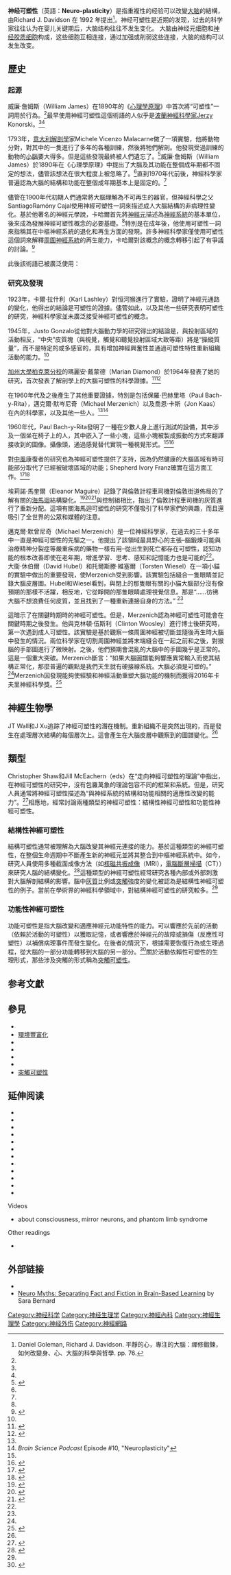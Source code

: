{{medical}}
{{human growth and development}}
'''神经可塑性'''（英語：'''Neuro-plasticity'''）是指重複性的经验可以改變[[大脑|大脑]]的結構，由Richard J. Davidson 在 1992 年提出<ref>Daniel Goleman, Richard J. Davidson. 平靜的心，專注的大腦：禪修鍛鍊，如何改變身、心、大腦的科學與哲學. pp. 76.</ref>。神经可塑性是近期的发现，过去的科学家往往认为在婴儿关键期后，大脑结构往往不发生变化。
大脑由神经元细胞和[[神经胶质细胞|神经胶质细胞]]构成，这些细胞互相连接，通过加强或削弱这些连接，大脑的结构可以发生改变。

==歷史==

===起源===
威廉·詹姆斯（William James）在1890年的《[[心理學原理|心理學原理]]》中首次將“可塑性”一詞用於行為。<ref name="James 1890" />最早使用神經可塑性這個術語的人似乎是[[波蘭|波蘭]][[神經科學家|神經科學家]]Jerzy Konorski。<ref name="livingston" /><ref name="LeDoux 2002" />

1793年，[[意大利|意大利]][[解剖學|解剖學]]家Michele Vicenzo Malacarne做了一項實驗，他將動物分對，對其中的一隻進行了多年的各種訓練，然後將牠們解剖。他發現受過訓練的動物的[[小腦|小腦]]要大得多。但是這些發現最終被人們遺忘了。<ref>{{cite journal | vauthors = Rosenzweig MR | title = Aspects of the search for neural mechanisms of memory | journal = Annual Review of Psychology | volume = 47 | pages = 1–32 | year = 1996 | pmid = 8624134 | doi = 10.1146/annurev.psych.47.1.1 | doi-access = free}}</ref>威廉·詹姆斯（William James）於1890年在《心理學原理》中提出了大腦及其功能在整個成年期都不固定的想法，儘管該想法在很大程度上被忽略了。<ref name="James 1890" />直到1970年代前後，神經科學家普遍認為大腦的結構和功能在整個成年期基本上是固定的。<ref name="Train your brain" />

儘管在1900年代初期人們通常將大腦理解為不可再生的器官，但神經科學之父SantiagoRamóny Cajal使用神經可塑性一詞來描述成人大腦結構的非病理性變化。基於他著名的神經元學說，卡哈爾首先將[[神經元|神經元]]描述為[[神經系統|神經系統]]的基本單位，後來成為發展神經可塑性概念的必要基礎。<ref name="The Impact of Studying Brain Plasti" />特別是在成年後，他使用可塑性一詞來指稱其在中樞神經系統的退化和再生方面的發現。許多神經科學家僅使用可塑性這個詞來解釋[[周圍神經系統|周圍神經系統]]的再生能力，卡哈爾對該概念的概念轉移引起了有爭議的討論。<ref>{{cite journal | vauthors = Fuchs E, Flügge G | title = Adult neuroplasticity: more than 40 years of research | journal = Neural Plasticity | volume = 2014 | issue = 5 | pages = 541870 | date = 2014 | pmid = 24883212 | pmc = 4026979 | doi = 10.1155/2014/541870}}</ref>

此後該術語已被廣泛使用：
{{quote|考慮到神經可塑性的核心重要性，假設一個局外人認為它已被很好地定義，並且一個基本而通用的框架可以指導當前和未來的假設和實驗，則是可以原諒的。可惜，事實並非如此。雖然許多神經科學家使用神經可塑性一詞作為總稱，但對於不同子領域的不同研究人員而言，它意味著不同的事情……總之，似乎不存在一個共同達成共識的框架。<ref name="Shaw 2001" />}}

===研究及發現===
1923年，卡爾·拉什利（Karl Lashley）對恒河猴進行了實驗，證明了神經元通路的變化，他得出的結論是可塑性的證據。儘管如此，以及其他一些研究表明可塑性的研究，神經科學家並未廣泛接受神經可塑性的概念。

1945年，Justo Gonzalo從他對大腦動力學的研究得出的結論是，與投射區域的活動相反，“中央”皮質塊（與視覺，觸覺和聽覺投射區域大致等距）將是“操縱質量”，而不是特定的或多感官的，具有增加神經興奮性並通過可塑性特性重新組織活動的能力。<ref name="Dinamica" />

[[加州大學柏克萊分校|加州大學柏克萊分校]]的瑪麗安·戴蒙德（Marian Diamond）於1964年發表了她的研究，首次發表了解剖學上的大腦可塑性的科學證據。<ref>{{cite journal | vauthors = Diamond MC, Krech D, Rosenzweig MR | title = The effects of an enriched environment on the histology of the rat cerebral cortex | journal = The Journal of Comparative Neurology | volume = 123 | issue = | pages = 111–20 | date = August 1964 | pmid = 14199261 | doi = 10.1002/cne.901230110| s2cid = 30997263 }}</ref><ref>{{cite journal|vauthors=Bennett EL, Diamond MC, Krech D, Rosenzweig MR|date=October 1964|title=Chemical and Anatomical Plasticity of Brain: Changes in brain through experience, demanded by learning theories, are found in experiments with rats|journal=Science|volume=146|issue=3644|pages=610–9|bibcode=1964Sci...146..610B|doi=10.1126/science.146.3644.610|pmid=14191699}}</ref>

在1960年代及之後產生了其他重要證據，特別是包括保羅·巴赫里塔（Paul Bach-y-Rita），邁克爾·默岑尼奇（Michael Merzenich）以及喬恩·卡斯（Jon Kaas）在內的科學家，以及其他一些人。<ref name="Train your brain" /><ref>''Brain Science Podcast'' Episode #10, "Neuroplasticity"</ref>

1960年代，Paul Bach-y-Rita發明了一種在少數人身上進行測試的設備，其中涉及一個坐在椅子上的人，其中嵌入了一些小塊，這些小塊被製成振動的方式來翻譯接收到的圖像。攝像頭，通過感覺替代實現一種視覺形式。<ref name="Doidge 2007" /><ref>{{cite web |url=https://www.pbs.org/kcet/wiredscience/video/286-mixed_feelings.html |title=Wired Science . Video: Mixed Feelings |publisher=PBS |access-date=12 June 2010 |archive-date=2007-12-22 |archive-url=https://web.archive.org/web/20071222071618/https://www.pbs.org/kcet/wiredscience/video/286-mixed_feelings.html |dead-url=no }}</ref>

對[[中風|中風]]康復者的研究也為神經可塑性提供了支持，因為仍然健康的大腦區域有時可能部分取代了已經被破壞區域的功能；Shepherd Ivory Franz確實在這方面工作。<ref>{{cite web|url=http://rkthomas.myweb.uga.edu/Franz.htm|archive-url=https://web.archive.org/web/20120203003746/http://rkthomas.myweb.uga.edu/Franz.htm|archive-date=2012-02-03 |title=Shepherd Ivory Franz |publisher=Rkthomas.myweb.uga.edu |access-date=12 June 2010}}</ref><ref>{{cite journal | vauthors = Colotla VA, Bach-y-Rita P | title = Shepherd Ivory Franz: his contributions to neuropsychology and rehabilitation | journal = Cognitive, Affective, & Behavioral Neuroscience | volume = 2 | issue = 2 | pages = 141–8 | date = June 2002 | pmid = 12455681 | doi = 10.3758/CABN.2.2.141 | s2cid = 45175011 | url = http://htpprints.yorku.ca/archive/00000236/01/Colotla_Bach-y-Rita_2002.pdf | url-status = unfit | archive-url = https://web.archive.org/web/20120301092815/http://htpprints.yorku.ca/archive/00000236/01/Colotla_Bach-y-Rita_2002.pdf | archive-date = 1 March 2012}}</ref>

埃莉諾·馬奎爾（Eleanor Maguire）記錄了與倫敦計程車司機對倫敦街道佈局的了解有關的[[海馬迴|海馬迴]]結構變化。<ref>{{cite journal | vauthors = Maguire EA, Frackowiak RS, Frith CD | title = Recalling routes around london: activation of the right hippocampus in taxi drivers | journal = The Journal of Neuroscience | volume = 17 | issue = 18 | pages = 7103–10 | date = September 1997 | pmid = 9278544 | pmc = 6573257 | doi = 10.1523/JNEUROSCI.17-18-07103.1997}}</ref><ref>{{cite journal | vauthors = Woollett K, Maguire EA | title = Acquiring "the Knowledge" of London's layout drives structural brain changes | journal = Current Biology | volume = 21 | issue = 24 | pages = 2109–14 | date = December 2011 | pmid = 22169537 | pmc = 3268356 | doi = 10.1016/j.cub.2011.11.018}}</ref><ref>{{cite journal | vauthors = Maguire EA, Gadian DG, Johnsrude IS, Good CD, Ashburner J, Frackowiak RS, Frith CD | title = Navigation-related structural change in the hippocampi of taxi drivers | journal = Proceedings of the National Academy of Sciences of the United States of America | volume = 97 | issue = 8 | pages = 4398–403 | date = April 2000 | pmid = 10716738 | pmc = 18253 | doi = 10.1073/pnas.070039597 | bibcode = 2000PNAS...97.4398M}}</ref>與控制組相比，指出了倫敦計程車司機的灰質進行了重新分配。這項有關海馬迴可塑性的研究不僅吸引了科學家們的興趣，而且還吸引了全世界的公眾和媒體的注意。

邁克爾·默曾尼奇（Michael Merzenich）是一位神經科學家，在過去的三十多年中一直是神經可塑性的先驅之一。他提出了該領域最具野心的主張–腦鍛煉可能與治療精神分裂症等嚴重疾病的藥物一樣有用–從出生到死亡都存在可塑性，認知功能的根本改善即使在老年期，增進學習、思考、感知和記憶能力也是可能的<ref name="Doidge 2007" />。大衛·休伯爾（David Hubel）和托爾斯滕·維塞爾（Torsten Wiesel）在一項小貓的實驗中做出的重要發現，使Merzenich受到影響。該實驗包括縫合一隻眼睛並記錄大腦皮層圖。Hubel和Wiesel看到，與閉上的那隻眼有關的小貓大腦部分沒有像預期的那樣不活躍，相反地，它從睜開的那隻眼睛處理視覺信息。那是“……彷彿大腦不想浪費任何皮質，並且找到了一種重新連接自身的方法。” <ref name="Doidge 2007" />

這暗示了在關鍵時期時的神經可塑性。但是，Merzenich認為神經可塑性可能會在關鍵時期之後發生。他與克林頓·伍斯利（Clinton Woosley）進行博士後研究時，第一次遇到成人可塑性。該實驗是基於觀察一條周圍神經被切斷並隨後再生時大腦中發生的情況。兩位科學家在切割周圍神經並將末端縫合在一起之前和之後，對猴腦的手部圖進行了微映射。之後，他們預期會混亂的大腦中的手圖幾乎是正常的。這是一個重大突破。Merzenich斷言：“如果大腦圖譜能夠響應異常輸入而使其結構正常化，那麼普遍的觀點是我們天生就有硬接線系統。大腦必須是可塑的。” <ref name="Doidge 2007" />Merzenich因發現能夠使經驗和神經活動重塑大腦功能的機制而獲得2016年卡夫里神經科學獎。<ref>{{Cite web| url=http://www.kavliprize.org/prizes-and-laureates/prizes/2016-kavli-prize-neuroscience| title=2016 Kavli Prize in Neuroscience| date=2016-06-02| access-date=2017-07-24| archive-date=2016-06-05| archive-url=https://web.archive.org/web/20160605124441/http://www.kavliprize.org/prizes-and-laureates/prizes/2016-kavli-prize-neuroscience| dead-url=no}}</ref>

==神經生物學==
JT Wall和J Xu追踪了神經可塑性的潛在機制。重新組織不是突然出現的，而是發生在處理層次結構的每個層次上。這會產生在大腦皮層中觀察到的圖譜變化。<ref name="Wall et al 2002" />

==類型==
Christopher Shaw和Jill McEachern（eds）在“走向神經可塑性的理論”中指出，在神經可塑性的研究中，沒有包羅萬象的理論包容不同的框架和系統。但是，研究人員通常將神經可塑性描述為“與神經系統的結構和功能相關的適應性改變的能力”。<ref>{{cite journal | vauthors = Zilles K | title = Neuronal plasticity as an adaptive property of the central nervous system | journal = Annals of Anatomy = Anatomischer Anzeiger | volume = 174 | issue = 5 | pages = 383–91 | date = October 1992 | pmid = 1333175 | doi = 10.1016/s0940-9602(11)80255-4}}</ref>相應地，經常討論兩種類型的神經可塑性：結構性神經可塑性和功能性神經可塑性。

===結構性神經可塑性===
結構可塑性通常被理解為大腦改變其神經元連接的能力。基於這種類型的神經可塑性，在整個生命週期中不斷產生新的神經元並將其整合到中樞神經系統中。如今，研究人員使用多種截面成像方法（如[[核磁共振成像|核磁共振成像]]（MRI），[[電腦斷層掃描|電腦斷層掃描]]（CT））來研究人腦的結構變化。<ref>{{cite journal | vauthors = Chang Y | title = Reorganization and plastic changes of the human brain associated with skill learning and expertise | journal = Frontiers in Human Neuroscience | volume = 8 | issue = 55 | pages = 35 | date = 2014 | pmid = 24550812 | pmc = 3912552 | doi = 10.3389/fnhum.2014.00035}}</ref>這種類型的神經可塑性經常研究各種內部或外部刺激對大腦解剖結構的影響。腦中[[灰質|灰質]]比例或[[突觸|突觸]]強度的變化被認為是結構性神經可塑性的例子。當前在學術界的神經科學領域中，對結構神經可塑性的研究較多。<ref name="The Impact of Studying Brain Plasti" />

===功能性神經可塑性===
功能可塑性是指大腦改變和適應神經元功能特性的能力。可以響應於先前的活動（依賴於活動的可塑性）以獲取記憶，或者響應於神經元的故障或損傷（反應性可塑性）以補償病理事件而發生變化。在後者的情況下，根據需要恢復行為或生理過程，從大腦的一部分功能轉移到大腦的另一部分。<ref>{{cite journal | vauthors = Freed WJ, de Medinaceli L, Wyatt RJ | title = Promoting functional plasticity in the damaged nervous system | journal = Science | volume = 227 | issue = 4694 | pages = 1544–52 | date = March 1985 | pmid = 3975624 | doi = 10.1126/science.3975624 | bibcode = 1985Sci...227.1544F}}</ref>關於活動依賴性可塑性的生理形式，那些涉及突觸的形式稱為[[突觸可塑性|突觸可塑性]]。

== 参考文獻 ==
{{reflist|refs=
<ref name="Pascual-Leone et al. 2011">{{cite journal | vauthors = Pascual-Leone A, Freitas C, Oberman L, Horvath JC, Halko M, Eldaief M, Bashir S, Vernet M, Shafi M, Westover B, Vahabzadeh-Hagh AM, Rotenberg A | display-authors = 6 | title = '''Characterizing brain cortical plasticity and network dynamics across the age-span in health and disease with TMS-EEG and TMS-fMRI''' | journal = Brain Topography | volume = 24 | issue = 3–4 | pages = 302–15 | date = October 2011 | pmid = 21842407 | pmc = 3374641 | doi = 10.1007/s10548-011-0196-8}}</ref>

<ref name="Fuchs2014">{{cite journal |last1=Fuchs |first1=Eberhard |last2=Flügge |first2=Gabriele |date=2014 |title='''Adult Neuroplasticity: More Than 40 Years of Research'''|journal=Neural Plasticity|volume=2014|page=541870 |doi=10.1155/2014/541870|pmid=24883212 |pmc=4026979 }}</ref>

<ref name="Reznikov 2012">{{cite book | last1 = Reznikov | first1 = Leah R. | last2 = Fadel | first2 = Jim R. | last3 = Reagan | first3 = Lawrence P. | chapter = Glutamate-mediated neuroplasticity deficits in mood disorders | editor1-last = Costa e Silva | editor1-first = J. A. | editor2-last = Macher | editor2-first = Jean-Paul | editor3-last = Olié | editor3-first = Jean-Pierre | title = '''Neuroplasticity: New biochemical mechanisms''' | url = https://books.google.com/books?id=z8RXBe5uwNcC | series = SpringerLink : Bücher | location = London | publisher = Springer Healthcare | date = 2012 | page = 13 | isbn = 9781908517180 | access-date = 11 July 2020 | archive-date = 2020-08-06 | archive-url = https://web.archive.org/web/20200806172138/https://books.google.com/books?id=z8RXBe5uwNcC | dead-url = no }}</ref>

<ref name="Davidson2012">{{cite journal |last1= Davidson |first1= Richard J |last2= McEwen |first2= Bruce S |title= Social influences on neuroplasticity: stress and interventions to promote well-being |journal= Nature Neuroscience |date= 15 April 2012 |volume= 15 |issue= 5 |pages= 689–695 |doi= 10.1038/nn.3093|pmid= 22534579 |pmc= 3491815}}</ref>

<ref name="Park2010">{{cite journal |last1= Park |first1= Denise C. |last2= Huang |first2= Chih-Mao |title= Culture Wires the Brain |journal= Perspectives on Psychological Science |date= 2 August 2010 |volume= 5 |issue= 4 |pages= 391–400 |doi= 10.1177/1745691610374591|pmid= 22866061 |pmc= 3409833}}</ref>

<ref name="Shaffer2016">{{cite journal |last1= Shaffer |first1= Joyce |title= Neuroplasticity and Clinical Practice: Building Brain Power for Health |journal= Frontiers in Psychology |date= 26 July 2016 |volume= 7 |page= 1118 |doi= 10.3389/fpsyg.2016.01118|pmid= 27507957 |pmc= 4960264 |doi-access= free}}</ref>

<ref name="McEwen2018">{{cite journal |last1= McEwen |first1= Bruce S. |title= Redefining neuroendocrinology: Epigenetics of brain-body communication over the life course |journal= Frontiers in Neuroendocrinology |date= April 2018 |volume= 49 |pages= 8–30 |doi= 10.1016/j.yfrne.2017.11.001|pmid= 29132949 |doi-access= free}}</ref>

<ref name="Shaw 2001">{{cite book |title=Toward a theory of neuroplasticity |editor1-last=Shaw|editor1-first=Christopher| editor2-first=Jill| editor2-last=McEachern | name-list-style = vanc |year=2001 |publisher=Psychology Press |location=London, England |isbn=978-1-84169-021-6|title-link=Toward a theory of neuroplasticity}}</ref>

<ref name="James 1890">"[http://psychclassics.yorku.ca/James/Principles/prin4.htm The Principles of Psychology] {{Wayback|url=http://psychclassics.yorku.ca/James/Principles/prin4.htm |date=20170718003552 }}", William James 1890, Chapter IV, Habits</ref>

<ref name="LeDoux 2002">{{cite book |title=Synaptic self: how our brains become who we are |last=LeDoux |first=Joseph E. | name-list-style = vanc |year=2002 |publisher=Viking |location=New York, United States |isbn=978-0-670-03028-6 |page=[https://archive.org/details/synapticselfhowo00ledo/page/137 137] |url=https://archive.org/details/synapticselfhowo00ledo/page/137}}</ref>

<ref name="Rakic 2002">{{cite journal | vauthors = Rakic P | title = Neurogenesis in adult primate neocortex: an evaluation of the evidence | journal = Nature Reviews. Neuroscience | volume = 3 | issue = 1 | pages = 65–71 | date = January 2002 | pmid = 11823806 | doi = 10.1038/nrn700| s2cid = 15725675 }}</ref>

<ref name="Ponti et al 2008">{{cite journal | vauthors = Ponti G, Peretto P, Bonfanti L | title = Genesis of neuronal and glial progenitors in the cerebellar cortex of peripuberal and adult rabbits | journal = PLOS ONE | volume = 3 | issue = 6 | pages = e2366 | date = June 2008 | pmid = 18523645 | pmc = 2396292 | doi = 10.1371/journal.pone.0002366 | editor1-last = Reh | bibcode = 2008PLoSO...3.2366P | editor1-first = Thomas A. }}</ref>

<ref name="Wall et al 2002">{{cite journal | vauthors = Wall JT, Xu J, Wang X | title = Human brain plasticity: an emerging view of the multiple substrates and mechanisms that cause cortical changes and related sensory dysfunctions after injuries of sensory inputs from the body | journal = Brain Research. Brain Research Reviews | volume = 39 | issue = 2–3 | pages = 181–215 | date = September 2002 | pmid = 12423766 | doi = 10.1016/S0165-0173(02)00192-3| s2cid = 26966615 }}</ref>

<ref name="Doidge 2007">{{cite book |title=The Brain That Changes Itself: Stories of Personal Triumph from the frontiers of brain science |last=Doidge |first=Norman | name-list-style = vanc |year=2007 |publisher=Viking |location=New York |isbn=978-0-670-03830-5|title-link=The Brain That Changes Itself}}</ref>

<ref name="livingston">{{cite journal | vauthors = Livingston RB | year = 1966 | title = Brain mechanisms in conditioning and learning | url = | journal = Neurosciences Research Program Bulletin | volume = 4 | issue = 3| pages = 349–354}}</ref>

<ref name="Train your brain">Meghan O'Rourke [http://www.slate.com/id/2165040/pagenum/all/#p2 Train Your Brain] {{Wayback|url=http://www.slate.com/id/2165040/pagenum/all/#p2 |date=20110818094423 }} 25 April 2007</ref>

<ref name="The Impact of Studying Brain Plasti">{{cite journal | vauthors = Mateos-Aparicio P, Rodríguez-Moreno A | title = The Impact of Studying Brain Plasticity | journal = Frontiers in Cellular Neuroscience | volume = 13 | issue = 66 | pages = 66 | date = 2019 | pmid = 30873009 | pmc = 6400842 | doi = 10.3389/fncel.2019.00066}}</ref>

<ref name="Dinamica">[[Justo_Gonzalo|Gonzalo, J]]. (1945, 1950, 1952, 2010). [http://hdl.handle.net/10347/4341 ''Dinámica Cerebral''] {{Wayback|url=http://hdl.handle.net/10347/4341 |date=20200727234106 }}. Facsimil edition of Volumen I 1945 and Volumen II 1950 (Madrid: Inst. S. Ramón y Cajal, CSIC), Suplemento I 1952 (Trab. Inst. Cajal Invest. Biol.), first ed. Suplemento II 2010. Santiago de Compostela, Spain: Red Temática en Tecnologías de Computación Artificial/Natural (RTNAC) and Universidad de Santiago de Compostela (USC). {{ISBN|978-84-9887-458-7}}. [http://dspace.usc.es/handle/10347/4341 Open Access] {{Wayback|url=http://dspace.usc.es/handle/10347/4341 |date=20150630103241 }}. For a recent review in English see [https://www.novapublishers.com/catalog/product_info.php?products_id=47914 this article (Open Access)] {{Webarchive|url=https://web.archive.org/web/20150629205910/https://www.novapublishers.com/catalog/product_info.php?products_id=47914 |date=29 June 2015 }}.[http://eprints.ucm.es/30931/ English translation of: Article of 1952 and Indexes of Vol. I (1945) and Vol. II (1950), Open Access] {{Wayback|url=http://eprints.ucm.es/30931/ |date=20170730134052 }}.</ref>

<ref name="stein_interview">Stein, Donald. "Plasticity." Personal interview. Alyssa Walz. 19 November 2008.</ref>

<ref name="BDNF depression">{{cite journal | vauthors = Erickson KI, Miller DL, Roecklein KA | title = The aging hippocampus: interactions between exercise, depression, and BDNF | journal = The Neuroscientist | volume = 18 | issue = 1 | pages = 82–97 | date = February 2012 | pmid = 21531985 | pmc = 3575139 | doi = 10.1177/1073858410397054}}</ref>

<ref name="Comprehensive review">{{cite book |doi=10.1002/cphy.c110063 |pmid=23720292 |pmc=3951958 |chapter=The Influence of Exercise on Cognitive Abilities |title=Comprehensive Physiology |volume=3 |issue=1 |pages=403–28 |year=2013 |last1=Gomez-Pinilla |first1=Fernando |last2=Hillman |first2=Charles | name-list-style = vanc |isbn=9780470650714}}</ref>

<ref name="gray matter">{{cite journal | vauthors = Erickson KI, Leckie RL, Weinstein AM | title = Physical activity, fitness, and gray matter volume | journal = Neurobiology of Aging | volume = 35 Suppl 2 | issue = | pages = S20-8 | date = September 2014 | pmid = 24952993 | pmc = 4094356 | doi = 10.1016/j.neurobiolaging.2014.03.034}}</ref>

<ref name="Thaler">{{cite journal | vauthors = Thaler L, Arnott SR, Goodale MA | title = Neural correlates of natural human echolocation in early and late blind echolocation experts | journal = PLOS ONE | volume = 6 | issue = 5 | pages = e20162 | year = 2011 | pmid = 21633496 | pmc = 3102086 | doi = 10.1371/journal.pone.0020162 | bibcode = 2011PLoSO...620162T}}</ref>

<ref name="D.M. Parry 1997 pp. 235">{{cite journal | vauthors = Parry DM, Goldsmith AR, Millar RP, Glennie LM | title = Immunocytochemical localization of GnRH precursor in the hypothalamus of European starlings during sexual maturation and photorefractoriness | journal = Journal of Neuroendocrinology | volume = 9 | issue = 3 | pages = 235–43 | date = March 1997 | pmid = 9089475 | doi = 10.1046/j.1365-2826.1997.00575.x| s2cid = 23737670 }}</ref>

<ref name="D.M. Parry, A.R 1993 pp. 387">D.M. Parry, A.R. Goldsmith Ultrastructural evidence for changes in synaptic input to the hypothalamic luteinizing hormone-releasing hormone neurons in photosensitive and photorefractory starlings ''J. Neuroendocrinol.'', 5 (1993), pp. 387–395</ref>

<ref name="N.L. Wayne 1998 pp. 356">{{cite journal | vauthors = Wayne NL, Kim YJ, Yong-Montenegro RJ | title = Seasonal fluctuations in the secretory response of neuroendocrine cells of Aplysia californica to inhibitors of protein kinase A and protein kinase C | journal = General and Comparative Endocrinology | volume = 109 | issue = 3 | pages = 356–65 | date = March 1998 | pmid = 9480743 | doi = 10.1006/gcen.1997.7040}}</ref>

<ref name="M.A. Hofman, D.F 1992 pp. 257">{{cite journal | author = Hofman MA, Swaab DF | year = 1992 | title = Seasonal changes in the suprachiasmatic nucleus of man | url = https://pure.knaw.nl/portal/en/publications/44b0a214-7ffe-4a5d-b8e5-290354dd93f5 | journal = Neurosci. Lett. | volume = 139 | issue = 2 | pages = 257–260 | doi = 10.1016/0304-3940(92)90566-p | pmid = 1608556 | s2cid = 22326141 | access-date = 2020-10-23 | archive-date = 2020-11-20 | archive-url = https://web.archive.org/web/20201120201853/https://pure.knaw.nl/portal/en/publications/seasonal-changes-in-the-suprachiasmatic-nucleus-of-man | dead-url = no }}</ref>

<ref name="Science 1981">{{cite journal | vauthors = Nottebohm F | title = A brain for all seasons: cyclical anatomical changes in song control nuclei of the canary brain | journal = Science | location = New York, N.Y. | volume = 214 | issue = 4527 | pages = 1368–70 | date = December 1981 | pmid = 7313697 | doi = 10.1126/science.7313697 | bibcode = 1981Sci...214.1368N}}</ref>

<ref name="S. Takami, A 1984 pp. 253">{{cite journal | vauthors = Takami S, Urano A | title = The volume of the toad medial amygdala-anterior preoptic complex is sexually dimorphic and seasonally variable | journal = Neuroscience Letters | volume = 44 | issue = 3 | pages = 253–8 | date = February 1984 | pmid = 6728295 | doi = 10.1016/0304-3940(84)90031-4| s2cid = 42303950 }}</ref>

<ref name="J.J. Xiong 1997">{{cite journal | vauthors = Xiong JJ, Karsch FJ, Lehman MN | title = Evidence for seasonal plasticity in the gonadotropin-releasing hormone (GnRH) system of the ewe: changes in synaptic inputs onto GnRH neurons | journal = Endocrinology | volume = 138 | issue = 3 | pages = 1240–50 | date = March 1997 | pmid = 9048632 | doi = 10.1210/endo.138.3.5000 | doi-access = free}}</ref>

<ref name="Frost et al 2003">{{cite journal | vauthors = Frost SB, Barbay S, Friel KM, Plautz EJ, Nudo RJ | s2cid = 14103000 | title = Reorganization of remote cortical regions after ischemic brain injury: a potential substrate for stroke recovery | url = https://archive.org/details/sim_journal-of-neurophysiology_2003-06_89_6/page/3205 | journal = Journal of Neurophysiology | volume = 89 | issue = 6 | pages = 3205–14 | date = June 2003 | pmid = 12783955 | doi = 10.1152/jn.01143.2002}}</ref>

<ref name="Jain et al 2008">{{cite journal | vauthors = Jain N, Qi HX, Collins CE, Kaas JH | title = Large-scale reorganization in the somatosensory cortex and thalamus after sensory loss in macaque monkeys | journal = The Journal of Neuroscience | volume = 28 | issue = 43 | pages = 11042–60 | date = October 2008 | pmid = 18945912 | pmc = 2613515 | doi = 10.1523/JNEUROSCI.2334-08.2008}}</ref>

<ref name="pmid15190254">{{cite journal | vauthors = Lu T, Pan Y, Kao SY, Li C, Kohane I, Chan J, Yankner BA | title = Gene regulation and DNA damage in the ageing human brain | journal = Nature | volume = 429 | issue = 6994 | pages = 883–91 | date = June 2004 | pmid = 15190254 | doi = 10.1038/nature02661 | bibcode = 2004Natur.429..883L| s2cid = 1867993 }}</ref>

}}

== 參見 ==
* {{tsl|en|Activity-dependent plasticity|活動依賴之可塑性}}
* [[環境豐富化|環境豐富化]]
* {{tsl|en|Neural backpropagation|神經反向傳播}}
* {{tsl|en|Neuroplastic effects of pollution|污染的神經可塑性影響}}
* {{tsl|en|Kinesiology|肌動學}}
* {{tsl|en|Lumosity||Lumosity}}
* [[突觸可塑性|突觸可塑性]]

==延伸阅读==
*{{Cite book |editor1-first=Raphael |editor1-last=Pinaud |editor2-first=Liisa A. |editor2-last=Tremere |editor3-first=Peter |editor3-last=De Weerd |title=Plasticity in the visual system: from genes to circuits |url= |edition= |series= |volume= |year=2006 |publisher=Springer |location=New York |isbn=978-0-387-28190-2 |doi=}}
*{{Cite book |editor1-first=Raphael |editor1-last=Pinaud |editor2-first=Liisa A. |editor2-last=Tremere |title=Immediate early genes in sensory processing, cognitive performance and neurological disorders |url= |edition= |series= |volume= |year=2006 |publisher=Springer |location=New York |isbn=978-0-387-33603-9 |doi=}}
*{{Cite news |title=Scans of Monks' Brains Show Meditation Alters Structure, Functioning |first=Sharon |last=Begley |url=http://psyphz.psych.wisc.edu/web/News/Meditation_Alters_Brain_WSJ_11-04.htm |archiveurl=https://web.archive.org/web/20080202012044/http://psyphz.psych.wisc.edu/web/News/Meditation_Alters_Brain_WSJ_11-04.htm |archivedate=2008-02-02 |newspaper=The Wall Street Journal |publisher= |location=Washington D.C. |isbn= |issn= |oclc= |pmid= |pmd= |bibcode= |doi= |id= |date=5 November 2004 |page=B1 |accessdate=}}
*{{Cite journal |last=Donoghue |first=John P. |year=2002 |title=Connecting cortex to machines: recent advances in brain interfaces |journal=Nature Neuroscience |volume=5 |pages=1085–1088 |publisher= |location= |pmc= |doi=10.1038/nn947 |url=http://www.smpp.northwestern.edu/savedLiterature/Donoghue2002NatureNeurosci5p1085.pdf |accessdate=1 February 2010 |pmid=12403992 |deadurl=yes |archiveurl=https://web.archive.org/web/20110720014221/http://www.smpp.northwestern.edu/savedLiterature/Donoghue2002NatureNeurosci5p1085.pdf |archivedate=2011年7月20日 }}
*{{Cite journal | last = Flor | first = H. | date = July 2002 | title = Phantom-limb pain: characteristics, causes, and treatment | journal = The Lancet Neurology | volume = 1 | issue = 3 | pages = 182–189 | publisher = Elsevier | doi = 10.1016/S1474-4422(02)00074-1 }}
*{{Cite journal |last1=Ramachandran |first1=Vilayanur S. |authorlink1=Vilayanur S. Ramachandran |last2=Hirstein |first2=William |year=1998 |title=The perception of phantom limbs. The D. O. Hebb lecture |journal=Brain |volume=121 |issue=9 |pages=1603–1630 |url=http://brain.oxfordjournals.org/cgi/reprint/121/9/1603.pdf |format=PDF |pmid=9762952 |doi=10.1093/brain/121.9.1603 |accessdate=31 January 2010 |archive-date=2010-02-14 |archive-url=https://web.archive.org/web/20100214183230/http://brain.oxfordjournals.org/cgi/reprint/121/9/1603.pdf |dead-url=no }}
* {{Cite journal |last1=Cohen |first1=Wendy |last2=Hodson |first2=Ann |last3=O'Hare |first3=Anne |last4=Boyle |first4=James |last5=Durrani |first5=Tariq |last6=McCartney |first6=Elspeth |last7=Mattey |first7=Mike |last8=Naftalin |first8=Lionel |last9=Watson |first9=Jocelynne |date=June 2005 |title=Effects of Computer-Based Intervention Through Acoustically Modified Speech (Fast ForWord) in Severe Mixed Receptive-Expressive Language Impairment: Outcomes From a Randomized Controlled Trial |journal=Journal of Speech, Language, and Hearing Research |volume=48 |issue= 3|pages=715–729 |url=https://archive.org/details/sim_journal-of-speech-language-and-hearing-research_2005-06_48_3/page/715|doi=10.1044/1092-4388(2005/049) }}
* {{Cite journal |last=Giszter |first=Simon F. |date=January 2008 |title=SCI: Present and Future Therapeutic Devices and Prostheses |journal=Neurotherapeutics |volume=5 |issue=1 |pages=147–162 |publisher=Elsevier |doi=10.1016/j.nurt.2007.10.062 |url= |language=  |pmid=18164494 |pmc=2390875}}
* {{Cite journal |last1=Mahncke |first1=Henry W. |last2=Connor |first2=Bonnie B. |last3=Appelman |first3=Jed |last4=Ahsanuddin |first4=Omar N. |last5=Hardy |first5=Joseph L. |last6=Wood |first6=Richard  A. |last7=Joyce |first7=Nicholas M. |last8=Boniske |first8=Tania |last9=Atkins |first9=Sharona M. |last10=Merzenich |first10=M. M. |date=15 August 2006 |title=Memory enhancement in healthy older adults using a brain plasticity-based training program: A randomized, controlled study |journal=Proceedings of the National Academy of Sciences of the United States of America|volume=103 |issue=33 |pages=12523–12528 |publisher= |location= |pmid=16888038 |pmc=1526649 |doi=10.1073/pnas.0605194103 |url= |accessdate=|display-authors=8 }}
* {{Cite journal |last1=Stein |first1=Donald G. |last2=Hoffman |first2=Stuart W. |date=July–August 2003 |title=Concepts of CNS Plasticity in the Context of Brain Damage and Repair |journal=Journal of Head Trauma Rehabilitation |volume=18 |issue=4 |pages=317–341 |publisher= |location= |pmid=16222128 |pmc= |doi=10.1097/00001199-200307000-00004 |url=http://journals.lww.com/headtraumarehab/Fulltext/2003/07000/Concepts_of_CNS_Plasticity_in_the_Context_of_Brain.4.aspx |accessdate= |archive-date=2020-07-10 |archive-url=https://web.archive.org/web/20200710065211/https://journals.lww.com/headtraumarehab/Abstract/2003/07000/Concepts_of_CNS_Plasticity_in_the_Context_of_Brain.4.aspx |dead-url=no }}
* {{Cite journal|last1= Nudo|first1= Randolph J.|first2= Garrett W.|last2= Milliken|title = Reorganization of Movement Representations in Primary Motor Cortex Following Focal Ischemic Infarct in Adult Squirrel Monkeys|url= https://archive.org/details/sim_journal-of-neurophysiology_1996-05_75_5/page/2144|journal =Journal of Neurophysiology|volume= 75 |year = 1996|pages= 2144–149|pmid=8734610|issue=5}}
*  {{Cite journal |last1=Wieloch |first1=Tadeusz |last2=Nikolich |first2=Karoly |date=June 2006 |title=Mechanisms of neural plasticity following brain injury  |journal=Current Opinion in Neurobiology |volume=16 |issue=3 |pages=258–264 |pmid=16713245 |doi=10.1016/j.conb.2006.05.011 |url= }}

;Videos

*{{Cite video|url = http://neurophilosophy.wordpress.com/2006/10/05/ramachandran-on-concsiousness-mirror-neurons-phantom-limb-sydrome/|title = Phantom Limb Syndrome|author = Ramachandran|access-date = 2017-07-24|archive-date = 2021-02-24|archive-url = https://web.archive.org/web/20210224104150/https://neurophilosophy.wordpress.com/2006/10/05/ramachandran-on-concsiousness-mirror-neurons-phantom-limb-sydrome/|dead-url = no}} about consciousness, mirror neurons, and phantom limb syndrome

;Other readings

*{{Cite book |title=Rebuilt: how becoming part computer made me more human |url=https://archive.org/details/rebuilt00mich |last=Chorost |first=Michael |year=2005 |publisher=Houghton Mifflin |location=Boston |isbn=0-618-37829-4}}

==外部链接==
* {{MeshName|Neuroplasticity}}
*[http://www.edutopia.org/neuroscience-brain-based-learning-myth-busting Neuro Myths: Separating Fact and Fiction in Brain-Based Learning] {{Wayback|url=http://www.edutopia.org/neuroscience-brain-based-learning-myth-busting |date=20200626041955 }} by Sara Bernard
{{portal|神經科學}}
{{Neuroscience}}
{{Nervous system physiology}}
[[Category:神经科学|Category:神经科学]]
[[Category:神经生理学|Category:神经生理学]]
[[Category:神經內科|Category:神經內科]]
[[Category:神經生理學|Category:神經生理學]]
[[Category:神经外伤|Category:神经外伤]]
[[Category:神經網路|Category:神經網路]]
